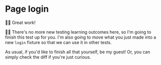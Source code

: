 # Page login

👨‍💼 Great work!

🧝‍♂️ There's no more new testing learning outcomes here, so I'm going to finish
this test up for you. I'm also going to move what you just made into a new
`login` fixture so that we can use it in other tests.

As usual, if you'd like to finish all that yourself, be my guest! Or, you can
simply <DiffLink>check the diff</DiffLink> if you're just curious.
